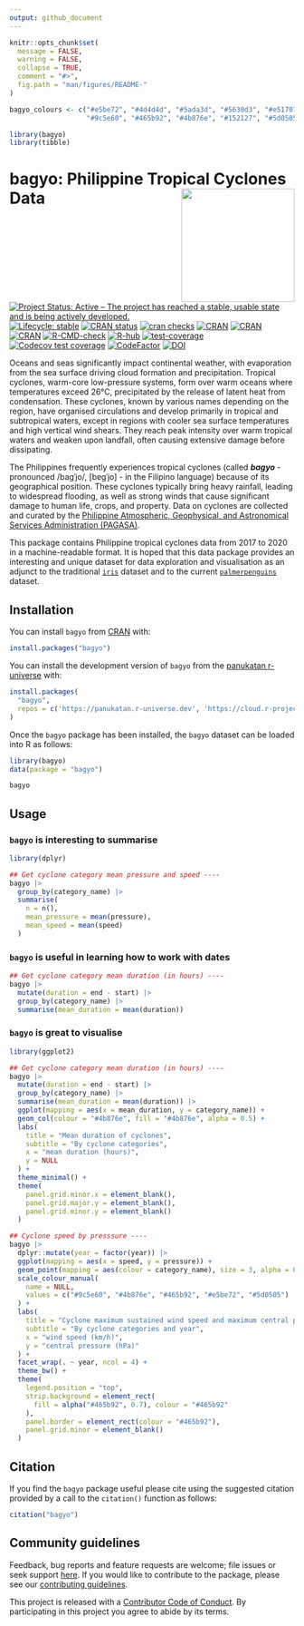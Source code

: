 ```yaml
---
output: github_document
---
```


<!-- README.md is generated from README.Rmd. Please edit that file -->

```r
knitr::opts_chunk$set(
  message = FALSE,
  warning = FALSE,
  collapse = TRUE,
  comment = "#>",
  fig.path = "man/figures/README-"
)

bagyo_colours <- c("#e5be72", "#4d4d4d", "#5ada3d", "#5630d3", "#e51707",
                   "#9c5e60", "#465b92", "#4b876e", "#152127", "#5d0505")

library(bagyo)
library(tibble)
```

# bagyo: Philippine Tropical Cyclones Data <img src="man/figures/logo.png" width="200" align="right" />

<!-- badges: start -->
[![Project Status: Active – The project has reached a stable, usable state and is being actively developed.](https://www.repostatus.org/badges/latest/active.svg)](https://www.repostatus.org/#active)
[![Lifecycle: stable](https://img.shields.io/badge/lifecycle-stable-brightgreen.svg)](https://lifecycle.r-lib.org/articles/stages.html#stable)
[![CRAN status](https://www.r-pkg.org/badges/version/bagyo)](https://CRAN.R-project.org/package=bagyo)
[![cran checks](https://badges.cranchecks.info/worst/bagyo.svg)](https://cran.r-project.org/web/checks/check_results_bagyo.html)
[![CRAN](https://img.shields.io/cran/l/bagyo.svg)](https://CRAN.R-project.org/package=bagyo)
[![CRAN](http://cranlogs.r-pkg.org/badges/bagyo)](https://cran.r-project.org/package=bagyo)
[![CRAN](http://cranlogs.r-pkg.org/badges/grand-total/bagyo)](https://cran.r-project.org/package=bagyo)
[![R-CMD-check](https://github.com/panukatan/bagyo/actions/workflows/R-CMD-check.yaml/badge.svg)](https://github.com/panukatan/bagyo/actions/workflows/R-CMD-check.yaml)
[![R-hub](https://github.com/panukatan/bagyo/actions/workflows/rhub.yaml/badge.svg)](https://github.com/panukatan/bagyo/actions/workflows/rhub.yaml)
[![test-coverage](https://github.com/panukatan/bagyo/actions/workflows/test-coverage.yaml/badge.svg)](https://github.com/panukatan/bagyo/actions/workflows/test-coverage.yaml)
[![Codecov test coverage](https://codecov.io/gh/panukatan/bagyo/branch/main/graph/badge.svg)](https://app.codecov.io/gh/panukatan/bagyo?branch=main)
[![CodeFactor](https://www.codefactor.io/repository/github/panukatan/bagyo/badge)](https://www.codefactor.io/repository/github/panukatan/bagyo)
[![DOI](https://zenodo.org/badge/314686124.svg)](https://zenodo.org/doi/10.5281/zenodo.10972234)
<!-- badges: end -->

Oceans and seas significantly impact continental weather, with evaporation from the sea surface driving cloud formation and precipitation. Tropical cyclones, warm-core low-pressure systems, form over warm oceans where temperatures exceed 26°C, precipitated by the release of latent heat from condensation. These cyclones, known by various names depending on the region, have organised circulations and develop primarily in tropical and subtropical waters, except in regions with cooler sea surface temperatures and high vertical wind shears. They reach peak intensity over warm tropical waters and weaken upon landfall, often causing extensive damage before dissipating.

The Philippines frequently experiences tropical cyclones (called ***bagyo*** - pronounced /baɡˈjo/, [bɐɡˈjo] - in the Filipino language) because of its geographical position. These cyclones typically bring heavy rainfall, leading to widespread flooding, as well as strong winds that cause significant damage to human life, crops, and property. Data on cyclones are collected and curated by the [Philippine Atmospheric, Geophysical, and Astronomical Services Administration (PAGASA)](https://www.pagasa.dost.gov.ph/).

This package contains Philippine tropical cyclones data from 2017 to 2020 in a machine-readable format. It is hoped that this data package provides an interesting and unique dataset for data exploration and visualisation as an adjunct to the traditional [`iris`](https://stat.ethz.ch/R-manual/R-devel/library/datasets/html/iris.html) dataset and to the current [`palmerpenguins`](https://allisonhorst.github.io/palmerpenguins/) dataset.

## Installation

You can install `bagyo` from [CRAN](https://cran.r-project.org) with:

```r
install.packages("bagyo")
```

You can install the development version of `bagyo` from the [panukatan r-universe](https://panukatan.r-universe.dev) with:

```r
install.packages(
  "bagyo",
  repos = c('https://panukatan.r-universe.dev', 'https://cloud.r-project.org')
)
```

Once the `bagyo` package has been installed, the `bagyo` dataset can be loaded into R as follows:

```r
library(bagyo)
data(package = "bagyo")

bagyo
```

## Usage

### `bagyo` is interesting to summarise

```r
library(dplyr)

## Get cyclone category mean pressure and speed ----
bagyo |>
  group_by(category_name) |>
  summarise(
    n = n(),
    mean_pressure = mean(pressure), 
    mean_speed = mean(speed)
  )
```

### `bagyo` is useful in learning how to work with dates

```r
## Get cyclone category mean duration (in hours) ----
bagyo |>
  mutate(duration = end - start) |>
  group_by(category_name) |>
  summarise(mean_duration = mean(duration))
```

### `bagyo` is great to visualise

```r
library(ggplot2)

## Get cyclone category mean duration (in hours) ----
bagyo |>
  mutate(duration = end - start) |>
  group_by(category_name) |>
  summarise(mean_duration = mean(duration)) |>
  ggplot(mapping = aes(x = mean_duration, y = category_name)) +
  geom_col(colour = "#4b876e", fill = "#4b876e", alpha = 0.5) +
  labs(
    title = "Mean duration of cyclones",
    subtitle = "By cyclone categories",
    x = "mean duration (hours)",
    y = NULL
  ) +
  theme_minimal() +
  theme(
    panel.grid.minor.x = element_blank(),
    panel.grid.major.y = element_blank(),
    panel.grid.minor.y = element_blank()
  )
```

```r
## Cyclone speed by presssure ----
bagyo |>
  dplyr::mutate(year = factor(year)) |>
  ggplot(mapping = aes(x = speed, y = pressure)) +
  geom_point(mapping = aes(colour = category_name), size = 3, alpha = 0.5) +
  scale_colour_manual(
    name = NULL,
    values = c("#9c5e60", "#4b876e", "#465b92", "#e5be72", "#5d0505")
  ) +
  labs(
    title = "Cyclone maximum sustained wind speed and maximum central pressure",
    subtitle = "By cyclone categories and year",
    x = "wind speed (km/h)",
    y = "central pressure (hPa)"
  ) +
  facet_wrap(. ~ year, ncol = 4) +
  theme_bw() +
  theme(
    legend.position = "top",
    strip.background = element_rect(
      fill = alpha("#465b92", 0.7), colour = "#465b92"
    ),
    panel.border = element_rect(colour = "#465b92"),
    panel.grid.minor = element_blank()
  )
```

## Citation

If you find the `bagyo` package useful please cite using the suggested citation provided by a call to the `citation()` function as follows:

```r
citation("bagyo")
```

## Community guidelines

Feedback, bug reports and feature requests are welcome; file issues or seek support [here](https://github.com/panukatan/bagyo/issues). If you would like to contribute to the package, please see our [contributing guidelines](https://panukatan.io/bagyo/CONTRIBUTING.html).

This project is released with a [Contributor Code of Conduct](https://panukatan.io/bagyo/CODE_OF_CONDUCT.html). By participating in this project you agree to abide by its terms.

<br>
<br>
